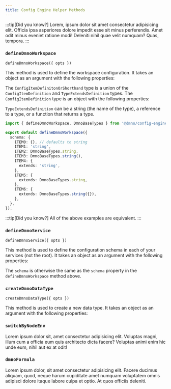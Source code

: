 ```yaml
---
title: Config Engine Helper Methods
---
```



:::tip[Did you know?]
Lorem, ipsum dolor sit amet consectetur adipisicing elit. Officia ipsa asperiores dolore impedit esse sit minus perferendis. Amet odit minus eveniet ratione modi! Deleniti nihil quae velit numquam? Quas, tempora.
:::


### `defineDmnoWorkspace`

`defineDmnoWorkspace({ opts })`

This method is used to define the workspace configuration. It takes an object as an argument with the following properties:

<TabbedTypeSettings
    typeName="WorkspaceConfig"
/>

The `ConfigItemDefinitonOrShorthand` type is a union of the `ConfigItemDefinition` and `TypeExtendsDefinition` types. The `ConfigItemDefinition` type is an object with the following properties:

<TabbedTypeSettings
    typeName="ConfigItemDefinition"
/>

`TypeExtendsDefinition` can be a string (the name of the type), a reference to a type, or a function that returns a type.

```typescript
import { defineDmnoWorkspace, DmnoBaseTypes } from '@dmno/config-engine';

export default defineDmnoWorkspace({
  schema: {
    ITEM0: {}, // defaults to string
    ITEM1: 'string',
    ITEM2: DmnoBaseTypes.string,
    ITEM3: DmnoBaseTypes.string(),
    ITEM4: {
      extends: 'string',
    },
    ITEM5: {
      extends: DmnoBaseTypes.string,
    },
    ITEM6: {
      extends: DmnoBaseTypes.string({}),
    },
  },
});
```
:::tip[Did you know?]
All of the above examples are equivalent.
:::


### `defineDmnoService`

`defineDmnoService({ opts })`

This method is used to define the configuration schema in each of your services (not the root). It takes an object as an argument with the following properties:

<TabbedTypeSettings
    typeName="ServiceConfigSchema"
/>

The `schema` is otherwise the same as the `schema` property in the `defineDmnoWorkspace` method above. 

### `createDmnoDataType`

`createDmnoDataType({ opts })`

This method is used to create a new data type. It takes an object as an argument with the following properties:

<TabbedTypeSettings
    typeName="DmnoDataTypeOptions"
/>


### `switchByNodeEnv`

Lorem ipsum dolor sit, amet consectetur adipisicing elit. Voluptas magni, illum cum a officia eum quis architecto dicta facere? Voluptas animi enim hic unde eum, nihil aut ex at odit!

### `dmnoFormula`

Lorem ipsum dolor, sit amet consectetur adipisicing elit. Facere ducimus aliquam, quod, neque harum cupiditate amet numquam voluptatem omnis adipisci dolore itaque labore culpa et optio. At quos officiis deleniti.
